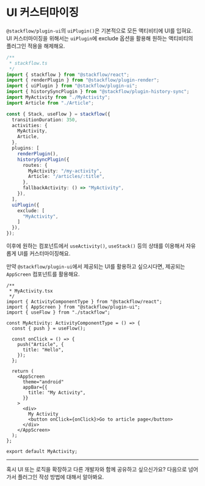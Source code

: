 # UI 커스터마이징

`@stackflow/plugin-ui`의 `uiPlugin()`은 기본적으로 모든 액티비티에 UI를 입혀요. UI 커스터마이징을 위해서는 `uiPlugin`에 exclude 옵션을 활용해 원하는 액티비티의 플러그인 적용을 해제해요.

```typescript
/**
 * stackflow.ts
 */
import { stackflow } from "@stackflow/react";
import { renderPlugin } from "@stackflow/plugin-render";
import { uiPlugin } from "@stackflow/plugin-ui";
import { historySyncPlugin } from "@stackflow/plugin-history-sync";
import MyActivity from "./MyActivity";
import Article from "./Article";

const { Stack, useFlow } = stackflow({
  transitionDuration: 350,
  activities: {
    MyActivity,
    Article,
  },
  plugins: [
    renderPlugin(),
    historySyncPlugin({
      routes: {
        MyActivity: "/my-activity",
        Article: "/articles/:title",
      },
      fallbackActivity: () => "MyActivity",
    }),
  ],
  uiPlugin({
    exclude: [
      "MyActivity",
    ]
  }),
});
```

이후에 원하는 컴포넌트에서 `useActivity()`, `useStack()` 등의 상태를 이용해서 자유롭게 UI를 커스터마이징해요.

만약 `@stackflow/plugin-ui`에서 제공되는 UI를 활용하고 싶으시다면, 제공되는 `AppScreen` 컴포넌트를 활용해요.

```tsx
/**
 * MyActivity.tsx
 */
import { ActivityComponentType } from "@stackflow/react";
import { AppScreen } from "@stackflow/plugin-ui";
import { useFlow } from "./stackflow";

const MyActivity: ActivityComponentType = () => {
  const { push } = useFlow();

  const onClick = () => {
    push("Article", {
      title: "Hello",
    });
  };

  return (
    <AppScreen
      theme="android"
      appBar={{
        title: "My Activity",
      }}
    >
      <div>
        My Activity
        <button onClick={onClick}>Go to article page</button>
      </div>
    </AppScreen>
  );
};

export default MyActivity;
```

---

혹시 UI 또는 로직을 확장하고 다른 개발자와 함께 공유하고 싶으신가요? 다음으로 넘어가서 플러그인 작성 방법에 대해서 알아봐요.
